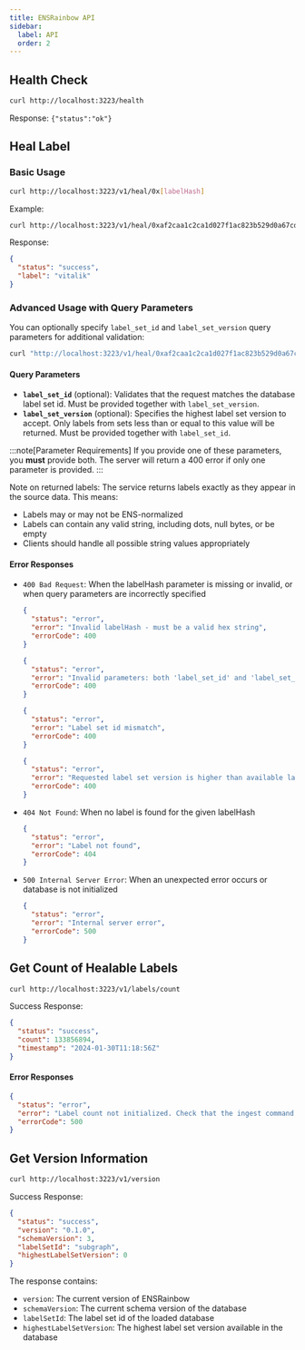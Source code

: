 ```yaml
---
title: ENSRainbow API
sidebar:
  label: API
  order: 2
---
```


## Health Check

```bash
curl http://localhost:3223/health
```

Response: `{"status":"ok"}`

## Heal Label

### Basic Usage

```bash
curl http://localhost:3223/v1/heal/0x[labelHash]
```

Example:

```bash
curl http://localhost:3223/v1/heal/0xaf2caa1c2ca1d027f1ac823b529d0a67cd144264b2789fa2ea4d63a67c7103cc
```

Response:

```json
{
  "status": "success",
  "label": "vitalik"
}
```

### Advanced Usage with Query Parameters

You can optionally specify `label_set_id` and `label_set_version` query parameters for additional validation:

```bash
curl "http://localhost:3223/v1/heal/0xaf2caa1c2ca1d027f1ac823b529d0a67cd144264b2789fa2ea4d63a67c7103cc?label_set_id=subgraph&label_set_version=0"
```

#### Query Parameters

- **`label_set_id`** (optional): Validates that the request matches the database label set id. Must be provided together with `label_set_version`.
- **`label_set_version`** (optional): Specifies the highest label set version to accept. Only labels from sets less than or equal to this value will be returned. Must be provided together with `label_set_id`.

:::note[Parameter Requirements]
If you provide one of these parameters, you **must** provide both. The server will return a 400 error if only one parameter is provided.
:::

Note on returned labels: The service returns labels exactly as they appear in the source data. This means:

- Labels may or may not be ENS-normalized
- Labels can contain any valid string, including dots, null bytes, or be empty
- Clients should handle all possible string values appropriately

#### Error Responses

- `400 Bad Request`: When the labelHash parameter is missing or invalid, or when query parameters are incorrectly specified

  ```json
  {
    "status": "error",
    "error": "Invalid labelHash - must be a valid hex string",
    "errorCode": 400
  }
  ```

  ```json
  {
    "status": "error",
    "error": "Invalid parameters: both 'label_set_id' and 'label_set_version' must be provided together",
    "errorCode": 400
  }
  ```

  ```json
  {
    "status": "error",
    "error": "Label set id mismatch",
    "errorCode": 400
  }
  ```

  ```json
  {
    "status": "error",
    "error": "Requested label set version is higher than available label set version",
    "errorCode": 400
  }
  ```

- `404 Not Found`: When no label is found for the given labelHash

  ```json
  {
    "status": "error",
    "error": "Label not found",
    "errorCode": 404
  }
  ```

- `500 Internal Server Error`: When an unexpected error occurs or database is not initialized
  ```json
  {
    "status": "error",
    "error": "Internal server error",
    "errorCode": 500
  }
  ```

## Get Count of Healable Labels

```bash
curl http://localhost:3223/v1/labels/count
```

Success Response:

```json
{
  "status": "success",
  "count": 133856894,
  "timestamp": "2024-01-30T11:18:56Z"
}
```

#### Error Responses

```json
{
  "status": "error",
  "error": "Label count not initialized. Check that the ingest command has been run.",
  "errorCode": 500
}
```

## Get Version Information

```bash
curl http://localhost:3223/v1/version
```

Success Response:

```json
{
  "status": "success",
  "version": "0.1.0",
  "schemaVersion": 3,
  "labelSetId": "subgraph",
  "highestLabelSetVersion": 0
}
```

The response contains:
- `version`: The current version of ENSRainbow
- `schemaVersion`: The current schema version of the database
- `labelSetId`: The label set id of the loaded database
- `highestLabelSetVersion`: The highest label set version available in the database
